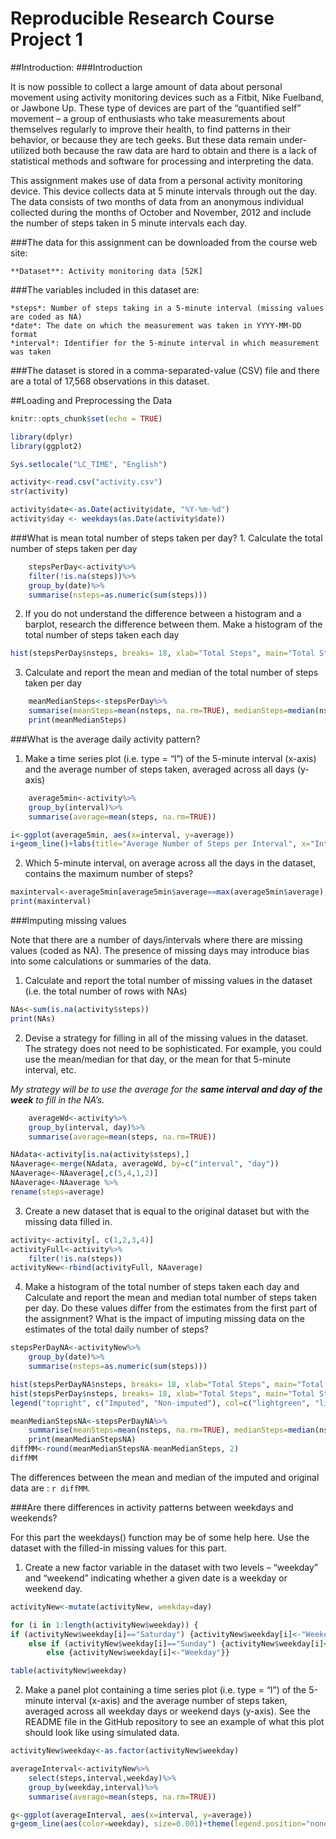 Reproducible Research Course Project 1
======================================
##Introduction:
###Introduction

It is now possible to collect a large amount of data about personal movement using activity monitoring devices such as a Fitbit, Nike Fuelband, or Jawbone Up. These type of devices are part of the “quantified self” movement – a group of enthusiasts who take measurements about themselves regularly to improve their health, to find patterns in their behavior, or because they are tech geeks. But these data remain under-utilized both because the raw data are hard to obtain and there is a lack of statistical methods and software for processing and interpreting the data.

This assignment makes use of data from a personal activity monitoring device. This device collects data at 5 minute intervals through out the day. The data consists of two months of data from an anonymous individual collected during the months of October and November, 2012 and include the number of steps taken in 5 minute intervals each day.

###The data for this assignment can be downloaded from the course web site:

    **Dataset**: Activity monitoring data [52K]

###The variables included in this dataset are:

    *steps*: Number of steps taking in a 5-minute interval (missing values are coded as NA)
    *date*: The date on which the measurement was taken in YYYY-MM-DD format
    *interval*: Identifier for the 5-minute interval in which measurement was taken

###The dataset is stored in a comma-separated-value (CSV) file and there are a total of 17,568 observations in this dataset.

##Loading and Preprocessing the Data

```{r setup, include=FALSE}
knitr::opts_chunk$set(echo = TRUE)
```
``` {r results="hide", warning=FALSE, message=FALSE}
library(dplyr)
library(ggplot2)

Sys.setlocale("LC_TIME", "English")
```
```{r}
activity<-read.csv("activity.csv")
str(activity)

activity$date<-as.Date(activity$date, "%Y-%m-%d")
activity$day <- weekdays(as.Date(activity$date))
```

###What is mean total number of steps taken per day?
1. Calculate the total number of steps taken per day

```{r warning=FALSE}
    stepsPerDay<-activity%>%
    filter(!is.na(steps))%>%
    group_by(date)%>%
    summarise(nsteps=as.numeric(sum(steps)))
```

2. If you do not understand the difference between a histogram and a barplot, research the difference between them. Make a histogram of the total number of steps taken each day

```{r}
hist(stepsPerDay$nsteps, breaks= 18, xlab="Total Steps", main="Total Steps Per Day", col="lightblue")
```

3. Calculate and report the mean and median of the total number of steps taken per day

```{r}
    meanMedianSteps<-stepsPerDay%>%
    summarise(meanSteps=mean(nsteps, na.rm=TRUE), medianSteps=median(nsteps, na.rm=TRUE))%>%
    print(meanMedianSteps)
```


###What is the average daily activity pattern?

1. Make a time series plot (i.e. type = "l") of the 5-minute interval (x-axis) and the average number of steps taken, averaged across all days (y-axis)


```{r}
    average5min<-activity%>%
    group_by(interval)%>%
    summarise(average=mean(steps, na.rm=TRUE))

i<-ggplot(average5min, aes(x=interval, y=average))
i+geom_line()+labs(title="Average Number of Steps per Interval", x="Interval", y="Average Number of Steps")
```

2. Which 5-minute interval, on average across all the days in the dataset, contains the maximum number of steps?

```{r}
maxinterval<-average5min[average5min$average==max(average5min$average),]
print(maxinterval)
```
###Imputing missing values

Note that there are a number of days/intervals where there are missing values (coded as NA). The presence of missing days may introduce bias into some calculations or summaries of the data.

1. Calculate and report the total number of missing values in the dataset (i.e. the total number of rows with NAs)

```{r}
NAs<-sum(is.na(activity$steps))
print(NAs)
```

2. Devise a strategy for filling in all of the missing values in the dataset. The strategy does not need to be sophisticated. For example, you could use the mean/median for that day, or the mean for that 5-minute interval, etc.

*My strategy will be to use the average for the **same interval and day of the week** to fill in the NA's.*

```{r}
    averageWd<-activity%>%
    group_by(interval, day)%>%
    summarise(average=mean(steps, na.rm=TRUE))
```
```{r}
NAdata<-activity[is.na(activity$steps),]
NAaverage<-merge(NAdata, averageWd, by=c("interval", "day"))
NAaverage<-NAaverage[,c(5,4,1,2)]
NAaverage<-NAaverage %>%
rename(steps=average)
```

3. Create a new dataset that is equal to the original dataset but with the missing data filled in.

```{r}
activity<-activity[, c(1,2,3,4)]
activityFull<-activity%>%
    filter(!is.na(steps))
activityNew<-rbind(activityFull, NAaverage)
```

4. Make a histogram of the total number of steps taken each day and Calculate and report the mean and median total number of steps taken per day. Do these values differ from the estimates from the first part of the assignment? What is the impact of imputing missing data on the estimates of the total daily number of steps?
```{r}
stepsPerDayNA<-activityNew%>%
    group_by(date)%>%
    summarise(nsteps=as.numeric(sum(steps)))

hist(stepsPerDayNA$nsteps, breaks= 18, xlab="Total Steps", main="Total Steps Per Day", col="lightgreen")
hist(stepsPerDay$nsteps, breaks= 18, xlab="Total Steps", main="Total Steps Per Day", col="lightblue", add=T)
legend("topright", c("Imputed", "Non-imputed"), col=c("lightgreen", "lightblue"), lwd=10)
```


```{r}
meanMedianStepsNA<-stepsPerDayNA%>%
    summarise(meanSteps=mean(nsteps, na.rm=TRUE), medianSteps=median(nsteps, na.rm=TRUE))%>%
    print(meanMedianStepsNA)
diffMM<-round(meanMedianStepsNA-meanMedianSteps, 2)
diffMM
```

The differences between the mean and median of the imputed and original data are : `r diffMM`.

###Are there differences in activity patterns between weekdays and weekends?

For this part the weekdays() function may be of some help here. Use the dataset with the filled-in missing values for this part.

1. Create a new factor variable in the dataset with two levels – “weekday” and “weekend” indicating whether a given date is a weekday or weekend day.

```{r}
activityNew<-mutate(activityNew, weekday=day)

for (i in 1:length(activityNew$weekday)) {
if (activityNew$weekday[i]=="Saturday") {activityNew$weekday[i]<-"Weekend"}
    else if (activityNew$weekday[i]=="Sunday") {activityNew$weekday[i]<-"Weekend"}
        else {activityNew$weekday[i]<-"Weekday"}}

table(activityNew$weekday)
```

2. Make a panel plot containing a time series plot (i.e. type = "l") of the 5-minute interval (x-axis) and the average number of steps taken, averaged across all weekday days or weekend days (y-axis). See the README file in the GitHub repository to see an example of what this plot should look like using simulated data.
```{r}
activityNew$weekday<-as.factor(activityNew$weekday)

averageInterval<-activityNew%>%
    select(steps,interval,weekday)%>%
    group_by(weekday,interval)%>%
    summarise(average=mean(steps, na.rm=TRUE))

g<-ggplot(averageInterval, aes(x=interval, y=average))
g+geom_line(aes(color=weekday), size=0.001)+theme(legend.position="none")+facet_wrap("weekday", nrow = 2)+labs(title="Average Number of Steps per Interval Depending on Weekdays", x="Interval", y="Average Number of Steps")
```
